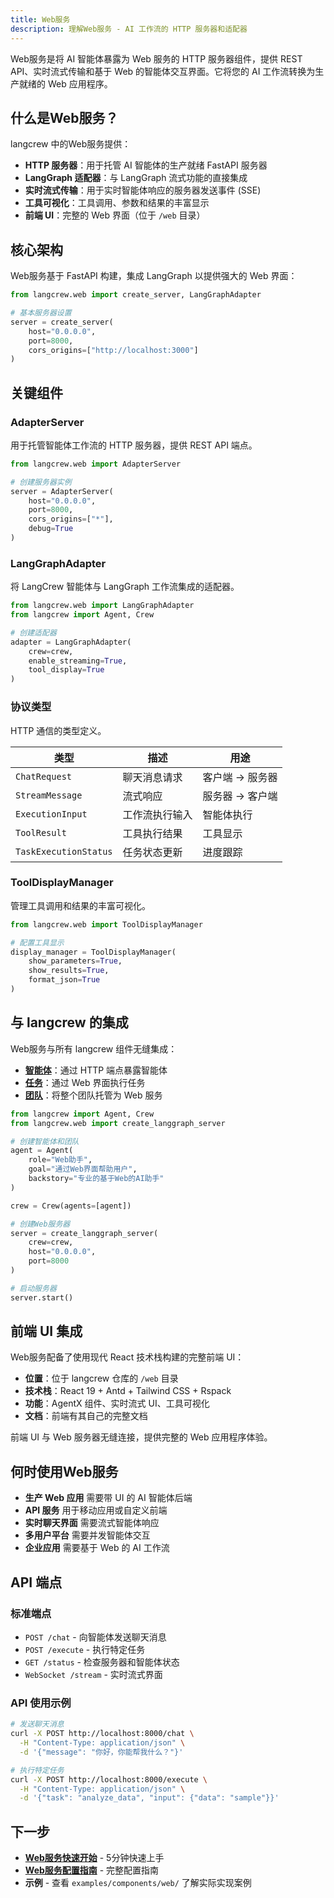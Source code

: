 ```yaml
---
title: Web服务
description: 理解Web服务 - AI 工作流的 HTTP 服务器和适配器
---
```


Web服务是将 AI 智能体暴露为 Web 服务的 HTTP 服务器组件，提供 REST API、实时流式传输和基于 Web 的智能体交互界面。它将您的 AI 工作流转换为生产就绪的 Web 应用程序。

## 什么是Web服务？

langcrew 中的Web服务提供：
- **HTTP 服务器**：用于托管 AI 智能体的生产就绪 FastAPI 服务器
- **LangGraph 适配器**：与 LangGraph 流式功能的直接集成
- **实时流式传输**：用于实时智能体响应的服务器发送事件 (SSE)
- **工具可视化**：工具调用、参数和结果的丰富显示
- **前端 UI**：完整的 Web 界面（位于 `/web` 目录）

## 核心架构

Web服务基于 FastAPI 构建，集成 LangGraph 以提供强大的 Web 界面：

```python
from langcrew.web import create_server, LangGraphAdapter

# 基本服务器设置
server = create_server(
    host="0.0.0.0",
    port=8000,
    cors_origins=["http://localhost:3000"]
)
```

## 关键组件

### AdapterServer
用于托管智能体工作流的 HTTP 服务器，提供 REST API 端点。

```python
from langcrew.web import AdapterServer

# 创建服务器实例
server = AdapterServer(
    host="0.0.0.0",
    port=8000,
    cors_origins=["*"],
    debug=True
)
```

### LangGraphAdapter
将 LangCrew 智能体与 LangGraph 工作流集成的适配器。

```python
from langcrew.web import LangGraphAdapter
from langcrew import Agent, Crew

# 创建适配器
adapter = LangGraphAdapter(
    crew=crew,
    enable_streaming=True,
    tool_display=True
)
```

### 协议类型
HTTP 通信的类型定义。

| 类型 | 描述 | 用途 |
|------|------|------|
| `ChatRequest` | 聊天消息请求 | 客户端 → 服务器 |
| `StreamMessage` | 流式响应 | 服务器 → 客户端 |
| `ExecutionInput` | 工作流执行输入 | 智能体执行 |
| `ToolResult` | 工具执行结果 | 工具显示 |
| `TaskExecutionStatus` | 任务状态更新 | 进度跟踪 |

### ToolDisplayManager
管理工具调用和结果的丰富可视化。

```python
from langcrew.web import ToolDisplayManager

# 配置工具显示
display_manager = ToolDisplayManager(
    show_parameters=True,
    show_results=True,
    format_json=True
)
```

## 与 langcrew 的集成

Web服务与所有 langcrew 组件无缝集成：

- **[智能体](/zh/concepts/agents)**：通过 HTTP 端点暴露智能体
- **[任务](/zh/concepts/tasks)**：通过 Web 界面执行任务
- **[团队](/zh/concepts/crews)**：将整个团队托管为 Web 服务

```python
from langcrew import Agent, Crew
from langcrew.web import create_langgraph_server

# 创建智能体和团队
agent = Agent(
    role="Web助手",
    goal="通过Web界面帮助用户",
    backstory="专业的基于Web的AI助手"
)

crew = Crew(agents=[agent])

# 创建Web服务器
server = create_langgraph_server(
    crew=crew,
    host="0.0.0.0",
    port=8000
)

# 启动服务器
server.start()
```

## 前端 UI 集成

Web服务配备了使用现代 React 技术栈构建的完整前端 UI：

- **位置**：位于 langcrew 仓库的 `/web` 目录
- **技术栈**：React 19 + Antd + Tailwind CSS + Rspack
- **功能**：AgentX 组件、实时流式 UI、工具可视化
- **文档**：前端有其自己的完整文档

前端 UI 与 Web 服务器无缝连接，提供完整的 Web 应用程序体验。

## 何时使用Web服务

- **生产 Web 应用** 需要带 UI 的 AI 智能体后端
- **API 服务** 用于移动应用或自定义前端
- **实时聊天界面** 需要流式智能体响应
- **多用户平台** 需要并发智能体交互
- **企业应用** 需要基于 Web 的 AI 工作流

## API 端点

### 标准端点

- `POST /chat` - 向智能体发送聊天消息
- `POST /execute` - 执行特定任务
- `GET /status` - 检查服务器和智能体状态
- `WebSocket /stream` - 实时流式界面

### API 使用示例

```bash
# 发送聊天消息
curl -X POST http://localhost:8000/chat \
  -H "Content-Type: application/json" \
  -d '{"message": "你好，你能帮我什么？"}'

# 执行特定任务
curl -X POST http://localhost:8000/execute \
  -H "Content-Type: application/json" \
  -d '{"task": "analyze_data", "input": {"data": "sample"}}'
```

## 下一步

- **[Web服务快速开始](/zh/guides/web/getting-started)** - 5分钟快速上手
- **[Web服务配置指南](/zh/guides/web/configuration)** - 完整配置指南
- **示例** - 查看 `examples/components/web/` 了解实际实现案例